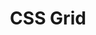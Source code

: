 ---
id: "web_tf_hard_005"
questionType: "TRUE_FALSE"
title: "CSS Grid"
statement: "CSS Grid is designed for one-dimensional layouts only."
difficulty: "HARD"
category: "Web Development"
correctAnswer: false
explanation: "CSS Grid supports two-dimensional layouts (rows and columns)."
---
